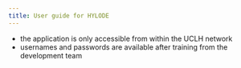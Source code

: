 ```yaml
---
title: User guide for HYLODE
---
```



- the application is only accessible from within the UCLH network
- usernames and passwords are available after training from the development team

